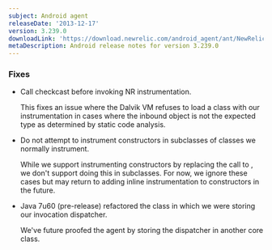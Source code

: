 ```yaml
---
subject: Android agent
releaseDate: '2013-12-17'
version: 3.239.0
downloadLink: 'https://download.newrelic.com/android_agent/ant/NewRelic_Android_Agent_3.239.0.zip'
metaDescription: Android release notes for version 3.239.0
---
```


### Fixes

* Call checkcast before invoking NR instrumentation.

  This fixes an issue where the Dalvik VM refuses to load a class with our instrumentation in cases where the inbound object is not the expected type as determined by static code analysis.
* Do not attempt to instrument constructors in subclasses of classes we normally instrument.

  While we support instrumenting constructors by replacing the call to , we don't support doing this in subclasses. For now, we ignore these cases but may return to adding inline instrumentation to constructors in the future.
* Java 7u60 (pre-release) refactored the class in which we were storing our invocation dispatcher.

  We've future proofed the agent by storing the dispatcher in another core class.
